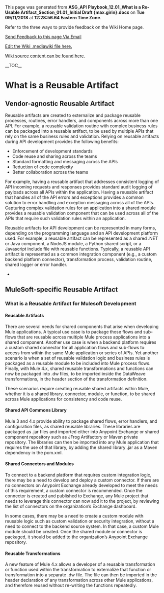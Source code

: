 ﻿<p>This page was generated from <b>ASG_API Playbook_12.01_What is a Re-Usable Artifact_Section_01.01_Initial Draft {max.girin}.docx</b> on <b>Tue 09/11/2018</b> at <b>12:28:56.64 Eastern Time Zone</b>.</p>
<p>Refer to the three ways to provide feedback on the Wiki Home page.</p>
<p><a href="mailto:ronald.opperman@va.gov;paul.marshall4@va.gov?subject=ASG_API Playbook_12.01_What is a Re-Usable Artifact_Section_01.01_Initial Draft {max.girin}">Send Feedback to this page Via Email</a></p>
<p><a href="https://github.com/department-of-veterans-affairs/ES-ASG/tree/master/Projects/ES%20ASG/ES%20ASG%20API%20Playbook%20Project/Content/12.01%20ASG_API%20Playbook_What%20is%20a%20Re-Usable%20Artifact_Section/12.01 ASG_API Playbook_What is a Re-Usable Artifact_Section.mediawiki">Edit the Wiki .mediawiki file here.</a></p>
<p><a href=https://github.com/department-of-veterans-affairs/ES-ASG/tree/master/Projects/ES%20ASG/ES%20ASG%20API%20Playbook%20Project/Content/12.01%20ASG_API%20Playbook_What%20is%20a%20Re-Usable%20Artifact_Section>Wiki source content can be found here.</a></p>
<p>__TOC__</p>
= What is a Reusable Artifact =

===  ===

== Vendor-agnostic Reusable Artifact ==

Reusable artifacts are created to externalize and package reusable processes, routines, error handlers, and components across more than one API. For example, a reusable validation routine with complex business rules can be packaged into a reusable artifact, to be used by multiple APIs that rely on the same business rules and validation. Relying on reusable artifacts during API development provides the following benefits:

* Enforcement of development standards
* Code reuse and sharing across the teams
* Standard formatting and messaging across the APIs
* Reduction of code complexity
* Better collaboration across the teams

For example, having a reusable artifact that addresses consistent logging of API incoming requests and responses provides standard audit logging of payloads across all APIs within the application. Having a reusable artifact that handles all of the API errors and exceptions provides a common solution to error handling and exception messaging across all of the APIs. Capturing complex validation rules for an application into a shared module provides a reusable validation component that can be used across all of the APIs that require such validation rules within an application.

Reusable artifacts for API development can be represented in many forms, depending on the programming language and an API development platform used. For example, a reusable artifact can be represented as a shared .NET or Java component, a NodeJS module, a Python shared script, or a Javascript include file with reusable functions. Typically, a reusable API artifact is represented as a common integration component (e.g., a custom backend platform connector), transformation process, validation routine, shared logger or error handler.

* 

== MuleSoft-specific Reusable Artifact ==

=== What is a Reusable Artifact for Mulesoft Development ===

==== Reusable Artifacts ====

There are several needs for shared components that arise when developing Mule applications. A typical use case is to package those flows and sub-flows that are reusable across multiple Mule process applications into a shared component. Another use case is when a backend platform requires a custom shared connector for all application flows and sub-flows to access from within the same Mule application or series of APIs. Yet another scenario is when a set of reusable validation logic and business rules is packaged as a reusable module to be included into Mule process flows. Finally, with Mule 4.x, shared reusable transformations and functions can now be packaged into .dw files, to be imported inside the DataWeave transformations, in the header section of the transformation definition.

These scenarios require creating reusable shared artifacts within Mule, whether it is a shared library, connector, module, or function, to be shared across Mule applications for consistency and code reuse.

==== Shared API Commons Library ====

Mule 3 and 4.x provide ability to package shared flows, error handlers, and configuration files, as shared reusable libraries. These libraries are packaged as .jar files and imported either into Anypoint Exchange or shared component repository such as JFrog Artifactory or Maven private repository. The libraries can then be imported into any Mule application that requires the use of that library, by adding the shared library .jar as a Maven dependency in the pom.xml.

==== Shared Connectors and Modules ====

To connect to a backend platform that requires custom integration logic, there may be a need to develop and deploy a custom connector. If there are no connectors on Anypoint Exchange already developed to meet the needs of this requirement, a custom connector is recommended. Once the connector is created and published to Exchange, any Mule project that needs to leverage this connector can now add it to the project, by reviewing the list of connectors on the organization’s Exchange dashboard.

In some cases, there may be a need to create a custom module with reusable logic such as custom validation or security integration, without a need to connect to the backend source system. In that case, a custom Mule module should be created. Once the shared module or connector is packaged, it should be added to the organization’s Anypoint Exchange repository.

==== Reusable Transformations ====

A new feature of Mule 4.x allows a developer of a reusable transformation or function used within the transformation to externalize that function or transformation into a separate .dw file. The file can then be imported in the header declaration of any transformation across other Mule applications, and therefore reused without re-writing the functions repeatedly.







